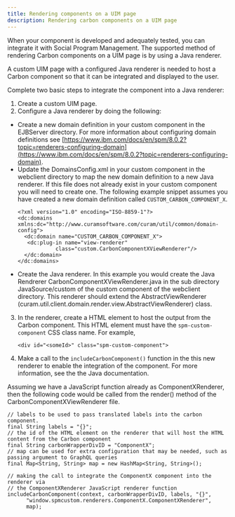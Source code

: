 ```yaml
---
title: Rendering components on a UIM page
description: Rendering carbon components on a UIM page
---
```


When your component is developed and adequately tested, you can integrate it with Social Program Management. The supported method of rendering Carbon components on a UIM page is by using a Java renderer.

A custom UIM page with a configured Java renderer is needed to host a Carbon component so that it can be integrated and displayed to the user.

Complete two basic steps to integrate the component into a Java renderer:

1. Create a custom UIM page.
2. Configure a Java renderer by doing the following:
  - Create a new domain definition in your custom component in the EJBServer directory. For more information about configuring domain definitions see [https://www.ibm.com/docs/en/spm/8.0.2?topic=renderers-configuring-domain](https://www.ibm.com/docs/en/spm/8.0.2?topic=renderers-configuring-domain).
  - Update the DomainsConfig.xml in your custom component in the webclient directory to map the new domain definition to a new Java renderer. If this file does not already
    exist in your custom component you will need to create one. The following example snippet assumes you have created a new domain definition called
    `CUSTOM_CARBON_COMPONENT_X`.
    ```
    <?xml version="1.0" encoding="ISO-8859-1"?>
    <dc:domains xmlns:dc="http://www.curamsoftware.com/curam/util/common/domain-config">
      <dc:domain name="CUSTOM_CARBON_COMPONENT_X">
       <dc:plug-in name="view-renderer"
                class="custom.CarbonComponentXViewRenderer"/>
      </dc:domain>
    </dc:domains>
    ```
  - Create the Java renderer. In this example you would create the Java Rendrerer CarbonComponentXViewRenderer.java
    in the sub directory JavaSource/custom of the custom component of the webclient directory. This renderer should extend the
    AbstractViewRenderer (curam.util.client.domain.render.view.AbstractViewRenderer) class.

3. In the renderer, create a HTML element to host the output from the Carbon component. This HTML element must have the `spm-custom-component` CSS class name. For example,

    ```
    <div id="<someId>" class="spm-custom-component"> 
    ```

4. Make a call to the `includeCarbonComponent()` function in the this new renderer to enable the integration of the component. For more information, see the the Java documentation.

Assuming we have a JavaScript function already as ComponentXRenderer, then the following code would be called from the render() method
of the CarbonComponentXViewRenderer file.

```
// labels to be used to pass translated labels into the carbon component.
final String labels = "{}";
// the id of the HTML element on the renderer that will host the HTML content from the Carbon component
final String carbonWrapperDivID = "ComponentX";
// map can be used for extra configuration that may be needed, such as passing argument to GraphQL queries
final Map<String, String> map = new HashMap<String, String>();
```

```
// making the call to integrate the ComponentX component into the renderer via
// the ComponentXRenderer JavaScript renderer function
includeCarbonComponent(context, carbonWrapperDivID, labels, "{}",
      "window.spmcustom.renderers.ComponentX.ComponentXRenderer",
      map);
```